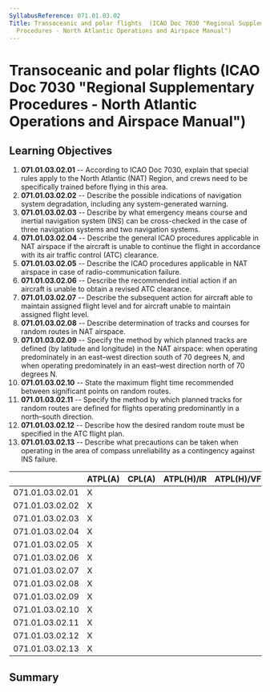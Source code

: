 ```yaml
---
SyllabusReference: 071.01.03.02
Title: Transoceanic and polar flights  (ICAO Doc 7030 "Regional Supplementary
  Procedures - North Atlantic Operations and Airspace Manual")
---
```


# Transoceanic and polar flights (ICAO Doc 7030 "Regional Supplementary Procedures - North Atlantic Operations and Airspace Manual")

## Learning Objectives

1.  **071.01.03.02.01** -- According to ICAO Doc 7030, explain that special rules
    apply to the North Atlantic (NAT) Region, and crews need to be specifically
    trained before flying in this area.
2.  **071.01.03.02.02** -- Describe the possible indications of navigation system
    degradation, including any system-generated warning.
3.  **071.01.03.02.03** -- Describe by what emergency means course and inertial
    navigation system (INS) can be cross-checked in the case of three navigation
    systems and two navigation systems.
4.  **071.01.03.02.04** -- Describe the general ICAO procedures applicable in NAT
    airspace if the aircraft is unable to continue the flight in accordance with
    its air traffic control (ATC) clearance.
5.  **071.01.03.02.05** -- Describe the ICAO procedures applicable in NAT
    airspace in case of radio-communication failure.
6.  **071.01.03.02.06** -- Describe the recommended initial action if an aircraft
    is unable to obtain a revised ATC clearance.
7.  **071.01.03.02.07** -- Describe the subsequent action for aircraft able to
    maintain assigned flight level and for aircraft unable to maintain assigned
    flight level.
8.  **071.01.03.02.08** -- Describe determination of tracks and courses for
    random routes in NAT airspace.
9.  **071.01.03.02.09** -- Specify the method by which planned tracks are defined
    (by latitude and longitude) in the NAT airspace: when operating predominately
    in an east–west direction south of 70 degrees N, and when operating
    predominately in an east–west direction north of 70 degrees N.
10. **071.01.03.02.10** -- State the maximum flight time recommended between
    significant points on random routes.
11. **071.01.03.02.11** -- Specify the method by which planned tracks for random
    routes are defined for flights operating predominantly in a north–south
    direction.
12. **071.01.03.02.12** -- Describe how the desired random route must be
    specified in the ATC flight plan.
13. **071.01.03.02.13** -- Describe what precautions can be taken when operating
    in the area of compass unreliability as a contingency against INS failure.

|                 | ATPL(A) | CPL(A) | ATPL(H)/IR | ATPL(H)/VFR | CPL(H) | IR  | CBIR(A) |
| --------------- | ------- | ------ | ---------- | ----------- | ------ | --- | ------- |
| 071.01.03.02.01 | X       |        |            |             |        |     |         |
| 071.01.03.02.02 | X       |        |            |             |        |     |         |
| 071.01.03.02.03 | X       |        |            |             |        |     |         |
| 071.01.03.02.04 | X       |        |            |             |        |     |         |
| 071.01.03.02.05 | X       |        |            |             |        |     |         |
| 071.01.03.02.06 | X       |        |            |             |        |     |         |
| 071.01.03.02.07 | X       |        |            |             |        |     |         |
| 071.01.03.02.08 | X       |        |            |             |        |     |         |
| 071.01.03.02.09 | X       |        |            |             |        |     |         |
| 071.01.03.02.10 | X       |        |            |             |        |     |         |
| 071.01.03.02.11 | X       |        |            |             |        |     |         |
| 071.01.03.02.12 | X       |        |            |             |        |     |         |
| 071.01.03.02.13 | X       |        |            |             |        |     |         |

## Summary
